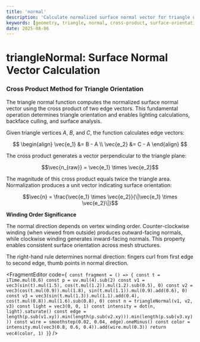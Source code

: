 ```yaml
---
title: 'normal'
description: 'Calculate normalized surface normal vector for triangle using cross product'
keywords: [geometry, triangle, normal, cross-product, surface-orientation]
date: 2025-08-06
---
```



# triangleNormal: Surface Normal Vector Calculation

### Cross Product Method for Triangle Orientation

The triangle normal function computes the normalized surface normal vector using the cross product of two edge vectors. This fundamental operation determines triangle orientation and enables lighting calculations, backface culling, and surface analysis.

Given triangle vertices $A$, $B$, and $C$, the function calculates edge vectors:

$$
\begin{align}
\vec{e_1} &= B - A \\
\vec{e_2} &= C - A
\end{align}
$$

The cross product generates a vector perpendicular to the triangle plane:

$$\vec{n_{raw}} = \vec{e_1} \times \vec{e_2}$$

The magnitude of this cross product equals twice the triangle area. Normalization produces a unit vector indicating surface orientation:

$$\vec{n} = \frac{\vec{e_1} \times \vec{e_2}}{\|\vec{e_1} \times \vec{e_2}\|}$$

**Winding Order Significance**

The normal direction depends on vertex winding order. Counter-clockwise winding (when viewed from outside) produces outward-facing normals, while clockwise winding generates inward-facing normals. This property enables consistent surface orientation across mesh structures.

The right-hand rule determines normal direction: fingers curl from first edge to second edge, thumb points in normal direction.

<FragmentEditor
        code={`
const fragment = () => {
        const t = iTime.mul(0.6)
        const p = uv.mul(4).sub(2)
        const v1 = vec3(sin(t).mul(1.5), cos(t.mul(1.2)).mul(1.2).sub(0.5), 0)
        const v2 = vec3(cos(t.mul(0.9)).mul(1.8), sin(t.mul(1.1)).mul(0.9).add(0.6), 0)
        const v3 = vec3(sin(t.mul(1.3)).mul(1.1).add(0.4), cos(t.mul(0.8)).mul(1.6).sub(0.8), 0)
        const n = triangleNormal(v1, v2, v3)
        const light = vec3(0, 0, 1)
        const intensity = dot(n, light).saturate()
        const edge = length(p.sub(v1.xy)).min(length(p.sub(v2.xy))).min(length(p.sub(v3.xy)))
        const wire = smoothstep(0.02, 0.04, edge).oneMinus()
        const color = intensity.mul(vec3(0.8, 0.6, 0.4)).add(wire.mul(0.3))
        return vec4(color, 1)
}`}
/>